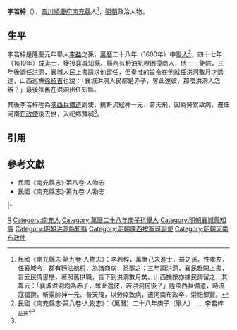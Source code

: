'''李若梓'''（{{bd|16世紀||17世紀}}），[[四川等處承宣布政使司|四川]][[順慶府|順慶府]][[南充縣|南充縣]]人<ref name=djs>民國《南充縣志·第九卷·人物志》：李若梓，萬曆己未進士，益之孫。性孝友，任襄城令，郡有麪油航稅，為諸商病，悉罷之；三年調洪洞，襄民赴闕上書，旨云民情思戀，著照舊供職，旨下到洪洞數月矣。山西撫按亦據民詞留之，其畧云：「襄城洪洞均為赤子，奪此還彼，若洪洞何後？」陞陝西兵備道，時流寇猖獗，斬渠帥神一元、普天飛，以勞瘁致病，遷河南布政卒，崇祀鄉賢。</ref>，[[明朝|明朝]]政治人物。

==生平==
李若梓是隆慶元年舉人[[李益_(隆慶舉人)|李益]]之孫，[[萬曆|萬曆]]二十八年（1600年）中[[舉人|舉人]]<ref>民國《南充縣志·第八卷·人物志》：（萬曆）二十八年庚子（舉人）……李若梓 <sub>益孫</sub></ref>，四十七年（1619年）成[[進士|進士]]，獲授[[襄城縣|襄城]][[知縣|知縣]]。縣內有麪油航稅困擾商人，他一一免除，三年後調任[[洪洞縣|洪洞]]，襄城人民上書請求他留任，但奏准的旨令在他就任洪洞數月才送達，山西巡撫[[徐紹吉|徐紹吉]]也說：「襄城洪洞人民都是赤子，奪此還彼，那麼洪洞人怎辦？」最後依舊在洪洞出任知縣。

其後李若梓陞為[[陝西等處提刑按察使司|陝西]][[兵備道|兵備道]]副使，擒斬流寇神一元、普天飛，因為勞累致病，遷任河南[[布政使|布政使]]後去世，入祀鄉賢祠<ref name=djs/>。

==引用==
{{reflist}}

==參考文獻==
*民國《南充縣志》·第八卷·人物志
*民國《南充縣志》·第九卷·人物志

{{start box}}
{{s-off}}
{{s-before|[[譚性教|譚性教]]}}
{{s-title|明朝襄城縣知縣|1619年－1622年}}
{{s-after|[[吳起龍|吳起龍]]}}
|-
{{s-before|[[馬鳴世|馬鳴世]]}}
{{s-title|明朝洪洞縣知縣|1622年－1625年}}
{{s-after|[[趙京仕|趙京仕]]}}
{{end box}}

{{萬曆四十七年己未科殿試金榜}}

[[Category:李姓|R]]
[[Category:南充人|Category:南充人]]
[[Category:萬曆二十八年庚子科舉人|Category:萬曆二十八年庚子科舉人]]
[[Category:明朝襄城縣知縣|Category:明朝襄城縣知縣]]
[[Category:明朝洪洞縣知縣|Category:明朝洪洞縣知縣]]
[[Category:明朝陝西按察司副使|Category:明朝陝西按察司副使]]
[[Category:明朝河南布政使|Category:明朝河南布政使]]